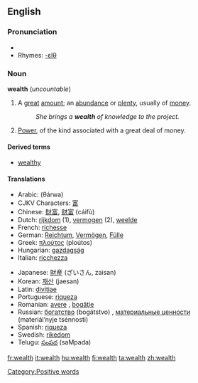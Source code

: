==English==

===Pronunciation===
*{{audio|en-us-wealth.ogg|Audio (US)}}
*Rhymes: [[Rhymes:English:-ɛlθ|-ɛlθ]]

===Noun===
'''wealth''' (''uncountable'')

# A [[great]] [[amount]]; an [[abundance]] or [[plenty]], usually of [[money]].
#: ''She brings a '''wealth''' of knowledge to the project.''
# [[power|Power]], of the kind associated with a great deal of money.

====Derived terms====
*[[wealthy]]

====Translations====
{{top}}
*Arabic: {{ARchar|[[ثروة]]}} (θárwa) {{f}}
*CJKV Characters: [[富]]
*Chinese: [[財富]], [[财富]] (cáifù)
*Dutch: [[rijkdom]] {{m}} (1), [[vermogen]] {{n}} (2), [[weelde]] {{f}}
*French: [[richesse]] {{f}}
*German: [[Reichtum]], [[Vermögen]], [[Fülle]] {{f}}
*Greek: [[πλούτος]] (ploútos) {{m}}
*Hungarian: [[gazdagság]]
*Italian: [[ricchezza]] {{f}}
{{mid}}
*Japanese: [[財産]] (ざいさん, zaisan)
*Korean: [[재산]] (jaesan)
*Latin: [[divitiae]] {{f}} {{p}}
*Portuguese: [[riqueza]] {{f}}
*Romanian: [[avere]] {{f}}, [[bogăţie]] {{f}}
*Russian: [[богатство]] (bogátstvo) {{n}}, [[материальные ценности]] (materiál’nyje tsénnosti) {{p}}
*Spanish: [[riqueza]] {{f}}
*Swedish: [[rikedom]]
*Telugu: [[సంపద]] (saMpada)
{{bottom}}

[[Category:Positive words]]

[[fr:wealth]]
[[it:wealth]]
[[hu:wealth]]
[[fi:wealth]]
[[ta:wealth]]
[[zh:wealth]]